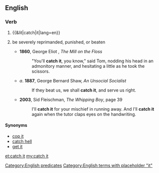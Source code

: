 ==English==

===Verb===
{{en-verb|head=[[catch]] [[it]]|catches it|catching it|caught it}}

# {{&lit|catch|it|lang=en}}
# {{context|idiomatic|lang=en}} be severely reprimanded, punished, or beaten
#* '''1860''', George Eliot , ''The Mill on the Floss''
#*: "You'll '''catch it''', you know," said Tom, nodding his head in an admonitory manner, and hesitating a little as he took the scissors.
#* ''a''. '''1887''', George Bernard Shaw, ''An Unsocial Socialist'' 
#*: If they beat us, we shall '''catch it''', and serve us right.
#* '''2003''', Sid Fleischman, ''The Whipping Boy'', page 39
#*: I'll '''catch it''' for your mischief in running away. And I'll '''catch it''' again when the tutor claps eyes on the handwriting.

====Synonyms====
* [[cop it]]
* [[catch hell]]
* [[get it]]

[[Category:English predicates]]
[[Category:English terms with placeholder "it"]]

[[et:catch it]]
[[my:catch it]]